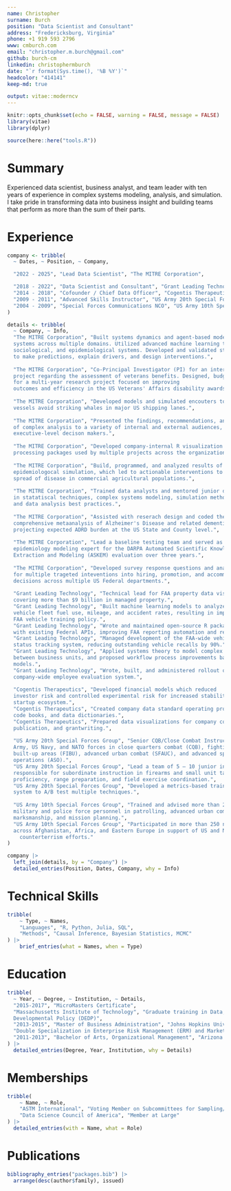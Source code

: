 ```yaml
---
name: Christopher
surname: Burch
position: "Data Scientist and Consultant"
address: "Fredericksburg, Virginia"
phone: +1 919 593 2796
www: cmburch.com
email: "christopher.m.burch@gmail.com"
github: burch-cm
linkedin: christophermburch
date: "`r format(Sys.time(), '%B %Y')`"
headcolor: "414141"
keep-md: true

output: vitae::moderncv
---
```


```r
knitr::opts_chunk$set(echo = FALSE, warning = FALSE, message = FALSE)
library(vitae)
library(dplyr)

source(here::here("tools.R"))
```

# Summary  
Experienced data scientist, business analyst, and team leader with ten years of 
experience in complex systems modeling, analysis, and simulation. I take pride in
transforming data into business insight and building teams that perform as more 
than the sum of their parts.  

# Experience  

```r

company <- tribble(
  ~ Dates, ~ Position, ~ Company,

  "2022 - 2025", "Lead Data Scientist", "The MITRE Corporation",

  "2018 - 2022", "Data Scientist and Consultant", "Grant Leading Technology",
  "2014 - 2018", "Cofounder / Chief Data Officer", "Cogentis Therapeutics",
  "2009 - 2011", "Advanced Skills Instructor", "US Army 20th Special Forces Group",
  "2004 - 2009", "Special Forces Communications NCO", "US Army 10th Special Forces Group"
)

details <- tribble(
  ~ Company, ~ Info,
  "The MITRE Corporation", "Built systems dynamics and agent-based models to analyze complex 
  systems across multiple domains. Utilized advanced machine learning techniques to model physical, 
  sociological, and epidemiological systems. Developed and validated statistical and causal models 
  to make predictions, explain drivers, and design interventions.",
  
  "The MITRE Corporation", "Co-Principal Investigator (PI) for an internal research and development 
  project regarding the assessment of veterans benefits. Designed, budgeted, staffed, and conducted analysis
  for a multi-year research project focused on improving 
  outcomes and efficiency in the US Veterans' Affairs disability awards process.",
  
  "The MITRE Corporation", "Developed models and simulated encouters to help shipping 
  vessels avoid striking whales in major US shipping lanes.",
  
  "The MITRE Corporation", "Presented the findings, recommendations, and the results 
  of complex analysis to a variety of internal and external audiences, including 
  executive-level decison makers.",
  
  "The MITRE Corporation", "Developed company-internal R visualization and data 
  processing packages used by multiple projects across the organization.", 
  
  "The MITRE Corporation", "Build, programmed, and analyzed results of an agent-based
  epidemiologocal simulation, which led to actionable interventions to prevent the 
  spread of disease in commercial agricultural populations.", 
  
  "The MITRE Corporation", "Trained data analysts and mentored junior data scientists 
  in statatiscal techniques, complex systems modeling, simulation methods, 
  and data analysis best practices.",
  
  "The MITRE Corporation", "Assisted with reserach design and coded the a 
  comprehensive metaanalysis of Alzheimer's Disease and related dementias (ADRD), 
  projecting expected ADRD burden at the US State and County level.",
  
  "The MITRE Corporation", "Lead a baseline testing team and served as the 
  epidemiology modeling expert for the DARPA Automated Scientific Knowledge 
  Extraction and Modeling (ASKEM) evaluation over three years.", 
  
  "The MITRE Corporation", "Developed survey response questions and analyzed results 
  for multiple trageted inteventions into hiring, promotion, and accommodation 
  decisions across multiple US Federal departments.",
  
  "Grant Leading Technology", "Technical lead for FAA property data visualization, 
  covering more than $9 billion in managed property.",
  "Grant Leading Technology", "Built machine learning models to analyze and predict 
  vehicle fleet fuel use, mileage, and accident rates, resulting in improved 
  FAA vehicle training policy.",
  "Grant Leading Technology", "Wrote and maintained open-source R packages to interface
  with existing Federal APIs, improving FAA reporting automation and reducing errors.", 
  "Grant Leading Technology", "Managed development of the FAA-wide vehicle recall 
  status tracking system, reducing outstanding vehicle recalls by 90%.",
  "Grant Leading Technology", "Applied systems theory to model complex interactions 
  between business units, and proposed workflow process improvements based on those
  models.",
  "Grant Leading Technology", "Wrote, built, and administered rollout of a new 
  company-wide employee evaluation system.",
  
  "Cogentis Therapeutics", "Developed financial models which reduced 
  investor risk and controlled experimental risk for increased stability in the 
  startup ecosystem.",
  "Cogentis Therapeutics", "Created company data standard operating procedures (SOP), 
  code books, and data dictionaries.",
  "Cogentis Therapeutics", "Prepared data visualizations for company communication, 
  publication, and grantwriting.",
  
  "US Army 20th Special Forces Group", "Senior CQB/Close Combat Instructor for US
  Army, US Navy, and NATO forces in close quarters combat (CQB), fighting in 
  built-up areas (FIBU), advanced urban combat (SFAUC), and advanced special 
  operations (ASO).",
  "US Army 20th Special Forces Group", "Lead a team of 5 – 10 junior instructors; 
  responsible for subordinate instruction in firearms and small unit tactics 
  proficiency, range preparation, and field exercise coordination.",
  "US Army 20th Special Forces Group", "Developed a metrics-based training evaluation 
  system to A/B test multiple techniques.",
  
  "US Army 10th Special Forces Group", "Trained and advised more than 2,000 foreign 
  military and police force personnel in patrolling, advanced urban combat, 
  marksmanship, and mission planning.",
  "US Army 10th Special Forces Group", "Participated in more than 250 named missions 
  across Afghanistan, Africa, and Eastern Europe in support of US and NATO 
    counterterrism efforts."
)

company |>
  left_join(details, by = "Company") |>
  detailed_entries(Position, Dates, Company, why = Info)
```

# Technical Skills  
```r
tribble(
    ~ Type, ~ Names,
    "Languages", "R, Python, Julia, SQL",
    "Methods", "Causal Inference, Bayesian Statistics, MCMC"
) |> 
    brief_entries(what = Names, when = Type)
```


# Education  

```r

tribble(
  ~ Year, ~ Degree, ~ Institution, ~ Details,
  "2015-2017", "MicroMasters Certificate",
  "Massachussetts Institute of Technology", "Graduate training in Data, Economics, and 
  Developmental Policy (DEDP)",
  "2013-2015", "Master of Business Administration", "Johns Hopkins University",
  "Double Specialization in Enterprise Risk Management (ERM) and Marketing",
  "2011-2013", "Bachelor of Arts, Organizational Management", "Arizona State University", "SALUTE National Honors Society"
) |> 
  detailed_entries(Degree, Year, Institution, why = Details)
```
\newpage


# Memberships  

```r
tribble(
    ~ Name, ~ Role,
    "ASTM International", "Voting Member on Subcommittees for Sampling/Statistics, Data Management, Fleet Management",    
    "Data Science Council of America", "Member at Large"
) |>
  detailed_entries(with = Name, what = Role)
```


# Publications

```r
bibliography_entries("packages.bib") |>
  arrange(desc(author$family), issued)
```



